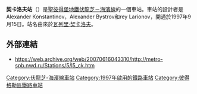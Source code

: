 {{Infobox station
| name          = 契卡洛夫<br />{{lang|ru|Чка́ловская}}
| type          = {{STPETERSBURGMETRO type}}
| style         =
| image         = Metro SPB Line5 Chkalovskaya Platform.jpg
| image_size    =
| image_caption = 
| address       = [[彼得格勒區|彼得格勒區]]澤列寧大街12號
| borough       = [[聖彼得堡|聖彼得堡]]
| country       = [[俄羅斯|俄羅斯]]
| coordinates   = {{coord|59.961056|N|30.292028|E|display=title,inline}} 
| line          = {{STPETERSBURGMETRO-line5}}
| other         =
| structure     = 地下
| platform      = 1個[[島式月台|島式月台]]
| depth         = ≈{{Unit length|m|60}}
| levels        = 1層
| tracks        = 2條
| parking       =
| bicycle       =
| baggage_check =
| opened        = 1997年9月15日
| closed        = 
| rebuilt       =
| electrified   =
| ADA           =
| code          =
| owned         = [[聖彼得堡地鐵|聖彼得堡地鐵]]
| zone          =
| smartcardname =
| smartcardstatus =
| former        =
| passengers    =
| pass_year     =
| pass_percent  =
| pass_system   =
| mpassengers   =
| services      = 
| map_locator   =
}}
'''契卡洛夫站'''（{{lang-rus|Чка́ловская|Chkalovskaya}}）是[[聖彼得堡地鐵|聖彼得堡地鐵]][[伏龍芝－海濱線|伏龍芝－海濱線]]的一個車站。車站的設計者是Alexander Konstantinov，Alexander Bystrov和rey Larionov，開通於1997年9月15日。站名由來於[[瓦列里·契卡洛夫|瓦列里·契卡洛夫]]。
==外部連結==
*https://web.archive.org/web/20070616043310/http://metro-spb.nwd.ru/Stations/5/l5_ck.htm 
{{伏龍芝－海濱線}}
[[Category:伏龍芝-海濱線車站|Category:伏龍芝-海濱線車站]]
[[Category:1997年啟用的鐵路車站|Category:1997年啟用的鐵路車站]]
[[Category:彼得格勒區鐵路車站|Category:彼得格勒區鐵路車站]]